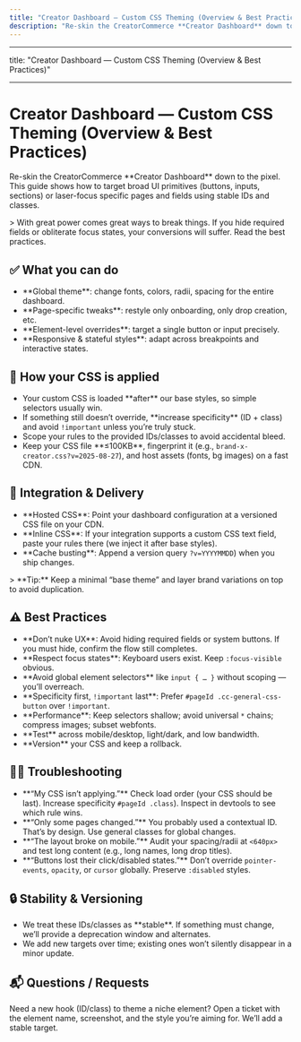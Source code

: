 ```yaml
---
title: "Creator Dashboard — Custom CSS Theming (Overview & Best Practices)"
description: "Re-skin the CreatorCommerce **Creator Dashboard** down to the pixel. This guide shows how to target broad UI primitives (buttons, inputs, sections) or laser-focus specific pages and fields using stable IDs and classes."
---
```


---

title: "Creator Dashboard — Custom CSS Theming (Overview & Best Practices)"

---

# Creator Dashboard — Custom CSS Theming (Overview & Best Practices)

Re-skin the CreatorCommerce \*\*Creator Dashboard\*\* down to the pixel. This guide shows how to target broad UI primitives (buttons, inputs, sections) or laser-focus specific pages and fields using stable IDs and classes.

\> With great power comes great ways to break things. If you hide required fields or obliterate focus states, your conversions will suffer. Read the best practices.

## ✅ What you can do

- \*\*Global theme\*\*: change fonts, colors, radii, spacing for the entire dashboard.
- \*\*Page-specific tweaks\*\*: restyle only onboarding, only drop creation, etc.
- \*\*Element-level overrides\*\*: target a single button or input precisely.
- \*\*Responsive & stateful styles\*\*: adapt across breakpoints and interactive states.

## 🔌 How your CSS is applied

- Your custom CSS is loaded \*\*after\*\* our base styles, so simple selectors usually win.
- If something still doesn’t override, \*\*increase specificity\*\* (ID \+ class) and avoid `!important` unless you’re truly stuck.
- Scope your rules to the provided IDs/classes to avoid accidental bleed.
- Keep your CSS file \*\*≤100KB\*\*, fingerprint it (e.g., `brand-x-creator.css?v=2025-08-27`), and host assets (fonts, bg images) on a fast CDN.

## 🧪 Integration & Delivery

- \*\*Hosted CSS\*\*: Point your dashboard configuration at a versioned CSS file on your CDN.
- \*\*Inline CSS\*\*: If your integration supports a custom CSS text field, paste your rules there (we inject it after base styles).
- \*\*Cache busting\*\*: Append a version query `?v=YYYYMMDD`) when you ship changes.

\> \*\*Tip:\*\* Keep a minimal “base theme” and layer brand variations on top to avoid duplication.

## ⚠️ Best Practices

- \*\*Don’t nuke UX\*\*: Avoid hiding required fields or system buttons. If you must hide, confirm the flow still completes.
- \*\*Respect focus states\*\*: Keyboard users exist. Keep `:focus-visible` obvious.
- \*\*Avoid global element selectors\*\* like `input { … }` without scoping — you’ll overreach.
- \*\*Specificity first, `!important` last\*\*: Prefer `#pageId .cc-general-css-button` over `!important`.
- \*\*Performance\*\*: Keep selectors shallow; avoid universal `*` chains; compress images; subset webfonts.
- \*\*Test\*\* across mobile/desktop, light/dark, and low bandwidth.
- \*\*Version\*\* your CSS and keep a rollback.

## 🧑‍⚕️ Troubleshooting

- \*\*“My CSS isn’t applying.”\*\* Check load order (your CSS should be last). Increase specificity `#pageId .class`). Inspect in devtools to see which rule wins.
- \*\*“Only some pages changed.”\*\* You probably used a contextual ID. That’s by design. Use general classes for global changes.
- \*\*“The layout broke on mobile.”\*\* Audit your spacing/radii at `<640px>` and test long content (e.g., long names, long drop titles).
- \*\*“Buttons lost their click/disabled states.”\*\* Don’t override `pointer-events`, `opacity`, or `cursor` globally. Preserve `:disabled` styles.

## 🔒 Stability & Versioning

- We treat these IDs/classes as \*\*stable\*\*. If something must change, we’ll provide a deprecation window and alternates.
- We add new targets over time; existing ones won’t silently disappear in a minor update.

## 📬 Questions / Requests

Need a new hook (ID/class) to theme a niche element? Open a ticket with the element name, screenshot, and the style you’re aiming for. We’ll add a stable target.